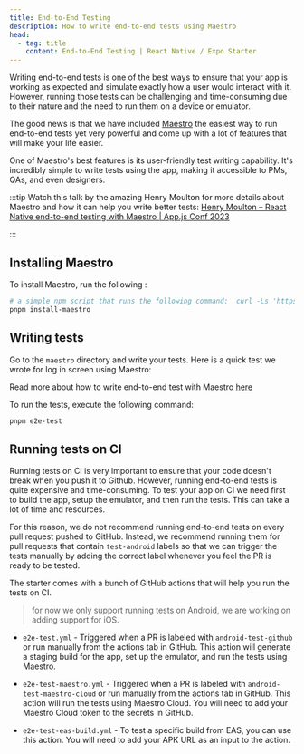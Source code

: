 ```yaml
---
title: End-to-End Testing
description: How to write end-to-end tests using Maestro
head:
  - tag: title
    content: End-to-End Testing | React Native / Expo Starter
---
```



Writing end-to-end tests is one of the best ways to ensure that your app is working as expected and simulate exactly how a user would interact with it. However, running those tests can be challenging and time-consuming due to their nature and the need to run them on a device or emulator.

The good news is that we have included [Maestro](https://www.mobile.dev/) the easiest way to run end-to-end tests yet very powerful and come up with a lot of features that will make your life easier.

One of Maestro's best features is its user-friendly test writing capability. It's incredibly simple to write tests using the app, making it accessible to PMs, QAs, and even designers.

:::tip
Watch this talk by the amazing Henry Moulton for more details about Maestro and how it can help you write better tests: [Henry Moulton – React Native end-to-end testing with Maestro | App.js Conf 2023](https://www.youtube.com/watch?v=uoCzBdFCoqc)

:::

## Installing Maestro

To install Maestro, run the following :

```bash
# a simple npm script that runs the following command:  curl -Ls 'https://get.maestro.mobile.dev' | bash
pnpm install-maestro
```

## Writing tests

Go to the `maestro` directory and write your tests.
Here is a quick test we wrote for log in screen using Maestro:

Read more about how to write end-to-end test with Maestro [here](https://maestro.mobile.dev/)

<CodeBlock file=".maestro/auth/login-with-validation.yaml" />

To run the tests, execute the following command:

```bash
pnpm e2e-test
```

## Running tests on CI

Running tests on CI is very important to ensure that your code doesn't break when you push it to Github. However, running end-to-end tests is quite expensive and time-consuming. To test your app on CI we need first to build the app, setup the emulator, and then run the tests. This can take a lot of time and resources.

For this reason, we do not recommend running end-to-end tests on every pull request pushed to GitHub. Instead, we recommend running them for pull requests that contain `test-android` labels so that we can trigger the tests manually by adding the correct label whenever you feel the PR is ready to be tested.

The starter comes with a bunch of GitHub actions that will help you run the tests on CI.

> for now we only support running tests on Android, we are working on adding support for iOS.

- `e2e-test.yml` - Triggered when a PR is labeled with `android-test-github` or run manually from the actions tab in GitHub.
  This action will generate a staging build for the app, set up the emulator, and run the tests using Maestro.

- `e2e-test-maestro.yml` - Triggered when a PR is labeled with `android-test-maestro-cloud` or run manually from the actions tab in GitHub.
  This action will run the tests using Maestro Cloud. You will need to add your Maestro Cloud token to the secrets in GitHub.

- `e2e-test-eas-build.yml` - To test a specific build from EAS, you can use this action. You will need to add your APK URL as an input to the action.
